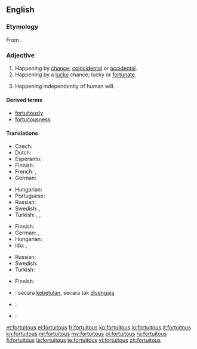 ==English==

===Etymology===
From {{etyl|la|en}} {{term|fortuitus|fōrtuītus|lang=la}}.

===Adjective===
{{en-adj}}

# Happening by [[chance]]; [[coincidental]] or [[accidental]].
# Happening by a [[lucky]] chance; lucky or [[fortunate]].
# {{legal}} Happening independently of human will.

====Derived terms====
* [[fortuitously]]
* [[fortuitousness]]

====Translations====
{{trans-top|happening by chance, not necessarily a lucky one}}
* Czech: {{t+|cs|náhodný|m}}
* Dutch: {{t+|nl|toevallig}}
* Esperanto: {{t-|eo|hazarda}}
* Finnish: {{t-|fi|sattumanvarainen}}
* French: {{t+|fr|fortuit|m}}, {{t+|fr|fortuite|f}}
* German: {{t+|de|zufällig}}
{{trans-mid}}
* Hungarian: {{t+|hu|váratlan}}
* Portuguese: {{t+|pt|fortuito|m}}
* Russian: {{t+|ru|неожиданный|tr=n'eožídannyj}}
* Swedish: {{t+|sv|tillfällig}}, {{t+|sv|slumpartad}}
* Turkish: {{t+|tr|kazara}}, {{t+|tr|rastlantısal}}, {{t-|tr|tesadüfî}}
{{trans-bottom}}

{{trans-top|happening by a lucky chance}}
* Finnish: {{t+|fi|onnekas}}
* German: {{t+|de|zufällig}}, {{t-|de|durch einen glücklichen Zufall|m}}
* Hungarian: {{t+|hu|véletlen}}
* Ido: {{t+|io|hazardala}}, {{t+|io|hazarda}}
{{trans-mid}}
* Russian: {{t+|ru|случайный|tr=slučájnyj}}
* Swedish: {{t+|sv|slumpartad}}
* Turkish: {{t-|tr|şans eseri olarak}}
{{trans-bottom}}

{{trans-top|law: happening independently of human will}}
* Finnish: {{t+|fi|tahaton}}
{{trans-mid}}
{{trans-bottom}}

{{checktrans-top}}
* {{ttbc|id}}: secara [[betul|kebetulan]], secara tak [[sengaja|disengaja]]
{{trans-mid}}
* {{ttbc|ja}}: {{t+|ja|偶然|tr=[[ぐうぜん]], gūzen}}
* {{ttbc|pt}}: {{t+|pt|fortuito}}
{{trans-bottom}}

[[et:fortuitous]]
[[el:fortuitous]]
[[fr:fortuitous]]
[[ko:fortuitous]]
[[io:fortuitous]]
[[it:fortuitous]]
[[kn:fortuitous]]
[[ml:fortuitous]]
[[my:fortuitous]]
[[pl:fortuitous]]
[[ru:fortuitous]]
[[fi:fortuitous]]
[[ta:fortuitous]]
[[te:fortuitous]]
[[vi:fortuitous]]
[[zh:fortuitous]]